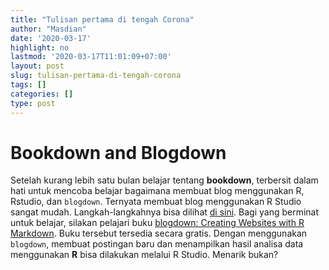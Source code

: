 ```yaml
---
title: "Tulisan pertama di tengah Corona"
author: "Masdian"
date: '2020-03-17'
highlight: no
lastmod: '2020-03-17T11:01:09+07:00'
layout: post
slug: tulisan-pertama-di-tengah-corona
tags: []
categories: []
type: post
---
```


# Bookdown and Blogdown

Setelah kurang lebih satu bulan belajar tentang **bookdown**, terbersit dalam hati untuk mencoba belajar bagaimana membuat blog menggunakan R, Rstudio, dan `blogdown`. Ternyata membuat blog menggunakan R Studio sangat mudah. Langkah-langkahnya bisa dilihat [di sini](https://bookdown.org/yihui/blogdown/). Bagi yang berminat untuk belajar, silakan pelajari buku [blogdown: Creating Websites with R Markdown](https://bookdown.org/yihui/blogdown/). Buku tersebut tersedia secara gratis.
Dengan menggunakan `blogdown`, membuat postingan baru dan menampilkan hasil analisa data menggunakan **R** bisa dilakukan melalui R Studio. Menarik bukan?